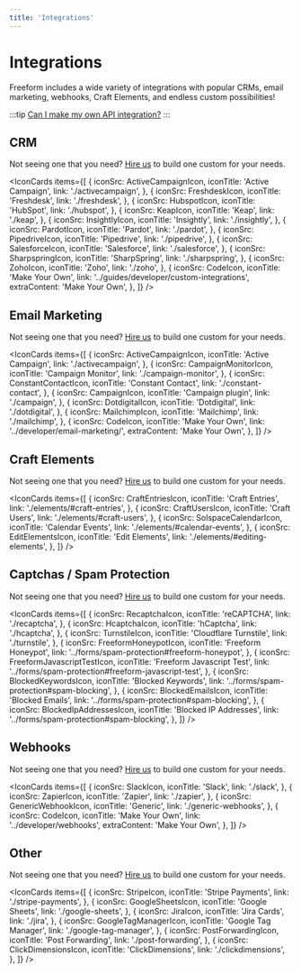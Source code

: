 ```yaml
---
title: 'Integrations'
---
```




# Integrations<Badge type="pro" text="Pro" />

Freeform includes a wide variety of integrations with popular CRMs, email marketing, webhooks, Craft Elements, and endless custom possibilities!

:::tip
[Can I make my own API integration?](../guides/developer/custom-integrations.mdx)
:::

## CRM

Not seeing one that you need? [Hire us](/support/premium/) to build one custom for your needs.

<IconCards
  items={[
    {
      iconSrc: ActiveCampaignIcon,
      iconTitle: 'Active Campaign',
      link: './activecampaign',
    },
    {
      iconSrc: FreshdeskIcon,
      iconTitle: 'Freshdesk',
      link: './freshdesk',
    },
    {
      iconSrc: HubspotIcon,
      iconTitle: 'HubSpot',
      link: './hubspot',
    },
    {
      iconSrc: KeapIcon,
      iconTitle: 'Keap',
      link: './keap',
    },
    {
      iconSrc: InsightlyIcon,
      iconTitle: 'Insightly',
      link: './insightly',
    },
    {
      iconSrc: PardotIcon,
      iconTitle: 'Pardot',
      link: './pardot',
    },
    {
      iconSrc: PipedriveIcon,
      iconTitle: 'Pipedrive',
      link: './pipedrive',
    },
    {
      iconSrc: SalesforceIcon,
      iconTitle: 'Salesforce',
      link: './salesforce',
    },
    {
      iconSrc: SharpspringIcon,
      iconTitle: 'SharpSpring',
      link: './sharpspring',
    },
    {
      iconSrc: ZohoIcon,
      iconTitle: 'Zoho',
      link: './zoho',
    },
    {
      iconSrc: CodeIcon,
      iconTitle: 'Make Your Own',
      link: '../guides/developer/custom-integrations',
      extraContent: 'Make Your Own',
    },
  ]}
/>

## Email Marketing

Not seeing one that you need? [Hire us](/support/premium/) to build one custom for your needs.

<IconCards
  items={[
    {
      iconSrc: ActiveCampaignIcon,
      iconTitle: 'Active Campaign',
      link: './activecampaign',
    },
    {
      iconSrc: CampaignMonitorIcon,
      iconTitle: 'Campaign Monitor',
      link: './campaign-monitor',
    },
    {
      iconSrc: ConstantContactIcon,
      iconTitle: 'Constant Contact',
      link: './constant-contact',
    },
    {
      iconSrc: CampaignIcon,
      iconTitle: 'Campaign plugin',
      link: './campaign',
    },
    {
      iconSrc: DotdigitalIcon,
      iconTitle: 'Dotdigital',
      link: './dotdigital',
    },
    {
      iconSrc: MailchimpIcon,
      iconTitle: 'Mailchimp',
      link: './mailchimp',
    },
    {
      iconSrc: CodeIcon,
      iconTitle: 'Make Your Own',
      link: '../developer/email-marketing/',
      extraContent: 'Make Your Own',
    },
  ]}
/>

## Craft Elements

Not seeing one that you need? [Hire us](/support/premium/) to build one custom for your needs.

<IconCards
  items={[
    {
      iconSrc: CraftEntriesIcon,
      iconTitle: 'Craft Entries',
      link: './elements/#craft-entries',
    },
    {
      iconSrc: CraftUsersIcon,
      iconTitle: 'Craft Users',
      link: './elements/#craft-users',
    },
    {
      iconSrc: SolspaceCalendarIcon,
      iconTitle: 'Calendar Events',
      link: './elements/#calendar-events',
    },
    {
      iconSrc: EditElementsIcon,
      iconTitle: 'Edit Elements',
      link: './elements/#editing-elements',
    },
  ]}
/>

## Captchas / Spam Protection

Not seeing one that you need? [Hire us](/support/premium/) to build one custom for your needs.

<IconCards
  items={[
    {
      iconSrc: RecaptchaIcon,
      iconTitle: 'reCAPTCHA',
      link: './recaptcha',
    },
    {
      iconSrc: HcaptchaIcon,
      iconTitle: 'hCaptcha',
      link: './hcaptcha',
    },
    {
      iconSrc: TurnstileIcon,
      iconTitle: 'Cloudflare Turnstile',
      link: './turnstile',
    },
    {
      iconSrc: FreeformHoneypotIcon,
      iconTitle: 'Freeform Honeypot',
      link: '../forms/spam-protection#freeform-honeypot',
    },
    {
      iconSrc: FreeformJavascriptTestIcon,
      iconTitle: 'Freeform Javascript Test',
      link: '../forms/spam-protection#freeform-javascript-test',
    },
    {
      iconSrc: BlockedKeywordsIcon,
      iconTitle: 'Blocked Keywords',
      link: '../forms/spam-protection#spam-blocking',
    },
    {
      iconSrc: BlockedEmailsIcon,
      iconTitle: 'Blocked Emails',
      link: '../forms/spam-protection#spam-blocking',
    },
    {
      iconSrc: BlockedIpAddressesIcon,
      iconTitle: 'Blocked IP Addresses',
      link: '../forms/spam-protection#spam-blocking',
    },
  ]}
/>

## Webhooks

Not seeing one that you need? [Hire us](/support/premium/) to build one custom for your needs.

<IconCards
  items={[
    {
      iconSrc: SlackIcon,
      iconTitle: 'Slack',
      link: './slack',
    },
    {
      iconSrc: ZapierIcon,
      iconTitle: 'Zapier',
      link: './zapier',
    },
    {
      iconSrc: GenericWebhookIcon,
      iconTitle: 'Generic',
      link: './generic-webhooks',
    },
    {
      iconSrc: CodeIcon,
      iconTitle: 'Make Your Own',
      link: '../developer/webhooks',
      extraContent: 'Make Your Own',
    },
  ]}
/>

## Other

Not seeing one that you need? [Hire us](/support/premium/) to build one custom for your needs.

<IconCards
  items={[
    {
      iconSrc: StripeIcon,
      iconTitle: 'Stripe Payments',
      link: './stripe-payments',
    },
    {
      iconSrc: GoogleSheetsIcon,
      iconTitle: 'Google Sheets',
      link: './google-sheets',
    },
    {
      iconSrc: JiraIcon,
      iconTitle: 'Jira Cards',
      link: './jira',
    },
    {
      iconSrc: GoogleTagManagerIcon,
      iconTitle: 'Google Tag Manager',
      link: './google-tag-manager',
    },
    {
      iconSrc: PostForwardingIcon,
      iconTitle: 'Post Forwarding',
      link: './post-forwarding',
    },
    {
      iconSrc: ClickDimensionsIcon,
      iconTitle: 'ClickDimensions',
      link: './clickdimensions',
    },
  ]}
/>
